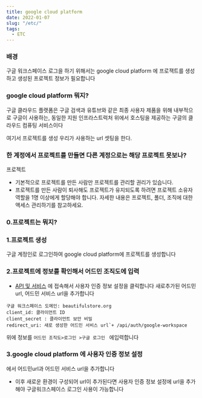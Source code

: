 ```yaml
---
title: google cloud platform
date: 2022-01-07
slug: "/etc/"
tags:
  - ETC
---
```


### 배경
구글 워크스페이스 로그을 하기 위해서는 google cloud platform 에 프로잭트를 생성하고
생성된 프로젝트 정보가 필요합니다

### google cloud platform 뭐지?

구글 클라우드 플랫폼은
구글 검색과 유튜브와 같은 최종 사용자 제품을 위해 내부적으로 구글이 사용하는,
동일한 지원 인프라스트럭처 위에서 호스팅을 제공하는 구글의 클라우드 컴퓨팅 서비스이다

여기서 프로젝트를 생성
우리가 사용하는 url 셋팅을 한다.


### 한 계정에서 프로젝트를 만들면 다른 계정으로는 해당 프로젝트 못보나?

프로젝트

* 기본적으로 프로젝트를 만든 사람만 프로젝트를 관리할 권리가 있습니다.
* 프로젝트를 만든 사람이 퇴사해도 프로젝트가 유지되도록 하려면 프로젝트 소유자 역할을 1명 이상에게 할당해야 합니다. 자세한 내용은 프로젝트, 폴더, 조직에 대한 액세스 관리하기를 참고하세요.

### 0.프로젝트는 뭐지?

### 1.프로젝트 생성

 구글 계정인로 로그인하여 google cloud platform에 프로젝트를 생성합니다

### 2.프로젝트에 정보를 확인해서 어드민 조직도에 입력

* [API 및 서비스](https://console.cloud.google.com/apis/credentials?referrer=search&project=platformadmin)
  에 접속해서 사용자 인증 정보 설정을 클릭합니다
  새로추가된 어드민 url, 어드민 서비스 url을 추가합니다
  
```
구글 워크스페이스 도메인: beautifulstore.org
client_id: 클라이언트 ID
client_secret : 클라이언트 보안 비밀
redirect_uri: 새로 생성한 어드민 서비스 url`+ /api/auth/google-workspace
```

위에 정보를 `어드민 조직도>로그인 >구글 로그인 ` 에입력합니다

### 3.google cloud platform 에 사용자 인증 정보 설정

에서 어드민url과 어드민 서비스 url을 추가합니다

* 이후 새로운 환경이 구성되어 url이 추가된다면
  사용자 인증 정보 설정에 url을 추가해야 구글워크스페이스 로그인 사용이 가능합니다